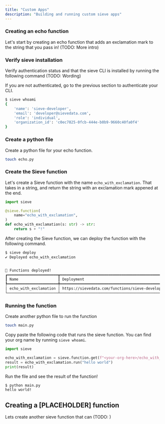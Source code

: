 ```yaml
---
title: "Custom Apps"
description: "Building and running custom sieve apps"
---
```


### Creating an echo function

Let's start by creating an echo function that adds an exclamation mark to the string that you pass in! (TODO: More intro)

### Verify sieve installation 

Verify authentication status and that the sieve CLI is installed by running the following command (TODO: Wording) 

If you are not authenticated, go to the previous section to authenticate your CLI.

```sh
$ sieve whoami
{
    'name': 'sieve-developer',
    'email': 'developer@sievedata.com',
    'role': 'individual',
    'organization_id': 'c0ec7825-0fcb-444e-b0b9-9660c40fa0f4'
}
```

### Create a python file

Create a python file for your echo function.

```bash
touch echo.py
```

### Create the Sieve function

Let's create a Sieve function with the name `echo_with_exclamation`. That takes in a string, and return the string with an exclamation mark appened at the end.

```python
import sieve

@sieve.function(
    name="echo_with_exclamation",
)
def echo_with_exclamation(s: str) -> str:
    return s + "!"
```

After creating the Sieve function, we can deploy the function with the following command.

```bash
$ sieve deploy
✔ Deployed echo_with_exclamation


🤝 Functions deployed!
┏━━━━━━━━━━━━━━━━━━━━━━━┳━━━━━━━━━━━━━━━━━━━━━━━━━━━━━━━━━━━━━━━━━━━━━━━━━━━━━━━━━━━━━━━━━━━━━━━┓
┃ Name                  ┃ Deployment                                                            ┃
┡━━━━━━━━━━━━━━━━━━━━━━━╇━━━━━━━━━━━━━━━━━━━━━━━━━━━━━━━━━━━━━━━━━━━━━━━━━━━━━━━━━━━━━━━━━━━━━━━┩
│ echo_with_exclamation │ https://sievedata.com/functions/sieve-developer/echo_with_exclamation │
└───────────────────────┴───────────────────────────────────────────────────────────────────────┘
```

### Running the function

Create another python file to run the function 

```bash
touch main.py
```

Copy paste the following code that runs the sieve function. You can find your org name by running `sieve whoami`.


```python
import sieve

echo_with_exclamation = sieve.function.get(f"<your-org-here>/echo_with_exclamation")
result = echo_with_exclamation.run("hello world")
print(result)
```

Run the file and see the result of the function!

```bash
$ python main.py
hello world!
```

## Creating a [PLACEHOLDER] function

Lets create another sieve function that can (TODO: ) 
